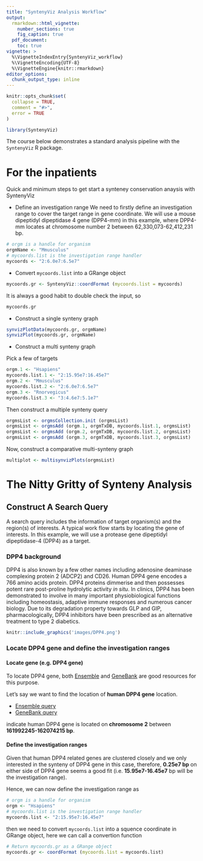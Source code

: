```yaml
---
title: "SyntenyViz Analysis Workflow"
output: 
  rmarkdown::html_vignette:
    number_sections: true
    fig_caption: true
  pdf_document:
    toc: true
vignette: >
  %\VignetteIndexEntry{SyntenyViz_workflow}
  %\VignetteEncoding{UTF-8}
  %\VignetteEngine{knitr::rmarkdown}
editor_options: 
  chunk_output_type: inline
---
```


```r
knitr::opts_chunk$set(
  collapse = TRUE,
  comment = "#>", 
  error = TRUE
)
```

```r
library(SyntenyViz)
```

The course below demonstrates a standard analysis pipeline with the `SyntenyViz` R package. 

# For the inpatients 
Quick and minimum steps to get start a synteney conservation anaysis with SyntenyViz

* Define an investigation range 
We need to firstly define an investigation range to cover the target range in gene coordinate. We will use a mouse dipeptidyl dipeptidase 4 gene (DPP4-mm) in this example, where DPP4-mm locates at chromosome number 2 between 62,330,073-62,412,231 bp.  
```r
# orgm is a handle for organism
orgmName <- "Mmusculus"
# mycoords.list is the investigation range handler
mycoords <- "2:6.0e7:6.5e7"
```
* Convert `mycoords.list` into a GRange object
```r
mycoords.gr <- SyntenyViz::coordFormat (mycoords.list = mycoords)
```
It is always a good habit to double check the input, so 
```r
mycoords.gr
```

* Construct a single synteny graph 
```r
synvizPlotData(mycoords.gr, orgmName)
synvizPlot(mycoords.gr, orgmName)
```

* Construct a multi synteny graph 

Pick a few of targets
```r
orgm.1 <- "Hsapiens"
mycoords.list.1 <- "2:15.95e7:16.45e7"
orgm.2 <- "Mmusculus"
mycoords.list.2 <- "2:6.0e7:6.5e7"
orgm.3 <- "Rnorvegicus"
mycoords.list.3 <- "3:4.6e7:5.1e7"
```
Then construct a multiple synteny query 
```r
orgmsList <- orgmsCollection.init (orgmsList)
orgmsList <- orgmsAdd (orgm.1, orgmTxDB, mycoords.list.1, orgmsList)
orgmsList <- orgmsAdd (orgm.2, orgmTxDB, mycoords.list.2, orgmsList)
orgmsList <- orgmsAdd (orgm.3, orgmTxDB, mycoords.list.3, orgmsList)
```
Now, construct a comparative multi-synteny graph
```r
multiplot <- multisynvizPlots(orgmsList)
```

# The Nitty Gritty of Synteny Analysis 
## Construct A Search Query 
A search query includes the information of target organism(s) and the region(s) of interests. A typical work flow starts by locating the gene of interests. In this example, we will use a protease gene dipeptidyl dipeptidase-4 (DPP4) as a target. 

### DPP4 background 
DPP4 is also known by a few other names including adenosine deaminase complexing protein 2 (ADCP2) and CD26. Human DPP4 gene encodes a 766 amino acids protein. DPP4 proteins dimmerise and then possesses potent rare post-proline hydrolytic activity _in situ_. In clinics, DPP4 has been demonstrated to involve in many important physiobiological functions including homeostasis, adaptive immune responses and numerous cancer biology. Due to its degradation property towards GLP and GIP, pharmacologically, DPP4 inhibitors have been prescribed as an alternative treatment to type 2 diabetics. 

```r
knitr::include_graphics('images/DPP4.png')
```

### Locate DPP4 gene and define the investigation ranges
#### Locate gene (e.g. DPP4 gene)
To locate DPP4 gene, both [Ensemble](http://www.ensembl.org/index.html) and [GeneBank](https://www.ncbi.nlm.nih.gov/gene) are good resources for this purpose. 

Let's say we want to find the location of __human DPP4 gene__ location. 

* [Ensemble query](https://www.ensembl.org/Homo_sapiens/Gene/Summary?g=ENSG00000197635;r=2:161992245-162074215) 
* [GeneBank query](https://www.ncbi.nlm.nih.gov/gene/1803) 

indicate human DPP4 gene is located on __chromosome 2__ between __161992245-162074215 bp__. 

#### Define the investigation ranges
Given that human DPP4 related genes are clustered closely and we only interested in the synteny of DPP4 gene in this case, therefore, __0.25e7 bp__ on either side of DPP4 gene seems a good fit (i.e. __15.95e7-16.45e7__ bp will be the investigation range).  

Hence, we can now define the investigation range as 
```r
# orgm is a handle for organism
orgm <- "Hsapiens"
# mycoords.list is the investigation range handler
mycoords.list <- "2:15.95e7:16.45e7"
```
then we need to convert `mycoords.list` into a squence coordinate in GRange object, here we can call a convertion function
```r
# Return mycoords.gr as a GRange object
mycoords.gr <- coordFormat (mycoords.list = mycoords.list)
```

## 

